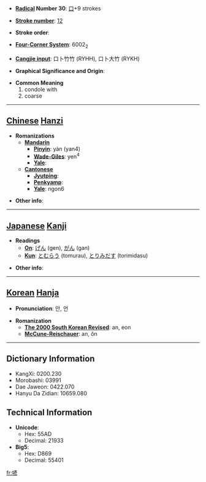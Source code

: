 * '''[[Wiktionary:Chinese radical index| Radical]] Number 30''': [[Wiktionary:Chinese radical index 口|口]]+9 strokes

* '''[[Wiktionary:Chinese total strokes index|Stroke number]]''': [[Wiktionary:Chinese total strokes index 12|12]]

* '''Stroke order''': 

* '''[[Wiktionary:Chinese four corner index|Four-Corner System]]''': 6002<sub>2</sub>

* '''[[Wiktionary:Chinese Cangjie index|Cangjie input]]''': 口卜竹竹 (RYHH), 口卜大竹 (RYKH)

* '''Graphical Significance and Origin''': 

* '''Common Meaning'''
*#condole with
*# coarse


----

== [[Chinese]] [[Hanzi]] ==

* '''Romanizations'''
** '''[[Mandarin]]'''
*** '''[[Pinyin]]''': yàn (yan4)
*** '''[[Wade-Giles]]''': yen<sup>4</sup>
*** '''[[Yale]]''': 
** '''[[Cantonese]]'''
*** '''[[Jyutping]]''':
*** '''[[Penkyamp]]''': 
*** '''[[Yale]]''': ngon6

* '''Other info''': 

----

== [[Japanese]] [[Kanji]] ==

* '''Readings'''
** '''[[On]]''': [[げん]] (gen), [[がん]] (gan)
** '''[[Kun]]''': [[とむらう]] (tomurau), [[とりみだす]] (torimidasu)

* '''Other info''':  

----

== [[Korean]] [[Hanja]] ==

* '''Pronunciation''': 안, 언

* '''Romanization'''
** '''[[The 2000 South Korean Revised Romanization|The 2000 South Korean Revised]]''': an, eon
** '''[[McCune-Reischauer]]''': an, ŏn

----

== Dictionary Information ==

* KangXi: 0200.230
* Morobashi: 03991
* Dae Jaweon: 0422.070
* Hanyu Da Zidian: 10659.080

== Technical Information ==

* '''Unicode''':
** Hex: 55AD
** Decimal: 21933
* '''Big5''':
** Hex: D869
** Decimal: 55401

[[fr:喭]]